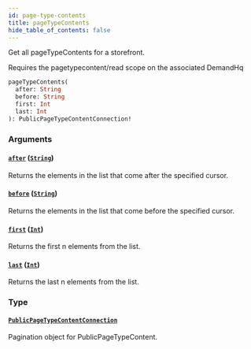 ```yaml
---
id: page-type-contents
title: pageTypeContents
hide_table_of_contents: false
---
```



Get all pageTypeContents for a storefront.
            
Requires the pagetypecontent/read scope on the associated DemandHq

```graphql
pageTypeContents(
  after: String
  before: String
  first: Int
  last: Int
): PublicPageTypeContentConnection!
```


### Arguments

#### [`after`](#) ([`String`](/demand/api/graphql-storefront/reference/scalars/string))

Returns the elements in the list that come after the specified cursor.


#### [`before`](#) ([`String`](/demand/api/graphql-storefront/reference/scalars/string))

Returns the elements in the list that come before the specified cursor.


#### [`first`](#) ([`Int`](/demand/api/graphql-storefront/reference/scalars/int))

Returns the first n elements from the list.


#### [`last`](#) ([`Int`](/demand/api/graphql-storefront/reference/scalars/int))

Returns the last n elements from the list.


### Type

#### [`PublicPageTypeContentConnection`](/demand/api/graphql-storefront/reference/objects/public-page-type-content-connection)

Pagination object for PublicPageTypeContent.




